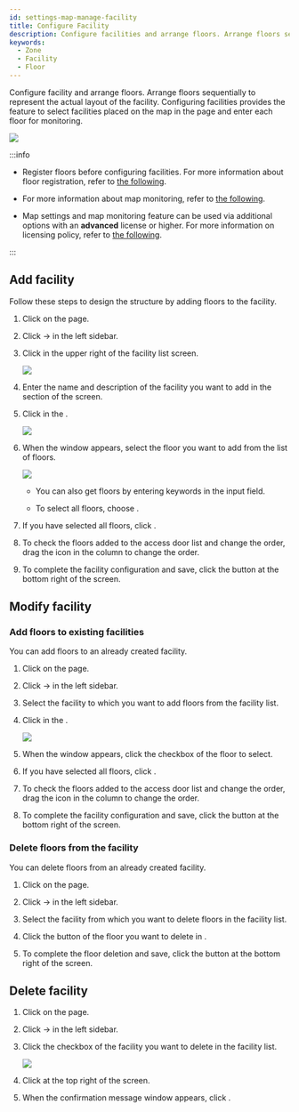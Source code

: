 ```yaml
---
id: settings-map-manage-facility
title: Configure Facility
description: Configure facilities and arrange floors. Arrange floors sequentially to represent the actual layout of the facility.
keywords:
  - Zone
  - Facility
  - Floor
---
```


Configure facility and arrange floors. Arrange floors sequentially to represent the actual layout of the facility. Configuring facilities provides the feature to select facilities placed on the map in the <Cmd sid='shell.header.arena' /> page and enter each floor for monitoring.

<Image src='/img/monitoring-map-select-floor.png' alone />

:::info

* Register floors before configuring facilities. For more information about floor registration, refer to [the following](settings-map-manage-floor).

* For more information about map monitoring, refer to [the following](monitoring-map).

* Map settings and map monitoring feature can be used via additional options with an **advanced** license or higher. For more information on licensing policy, refer to [the following](licensing#features-add-ons).

:::

## Add facility

Follow these steps to design the structure by adding floors to the facility.

1. Click <Cmd sid='shell.header.setting' /> on the <Cmd sid='shell.header.launcher' /> page.

2. Click <Cmd sid='setting.menu.map.root' /> → <Cmd sid='setting.menu.map.facility' /> in the left sidebar.

3. Click <Cmd sid='setting.facility.table.action.newFacility' /> in the upper right of the facility list screen.

   <Image src='/img/biostarx-settings-map-add-facility.png' />

4. Enter the name and description of the facility you want to add in the <Cmd sid='setting.facility.information.section.title' /> section of the <Cmd sid='setting.facility.page.title' /> screen.

5. Click <Cmd sid='common.add' /> in the <Cmd sid='setting.facility.configuration.section.title' />.

   <Image src='/img/biostarx-settings-map-add-facility-config.png' />

6. When the <Cmd sid='setting.facility.dialog.floor.titleAddFloor' /> window appears, select the floor you want to add from the list of floors.

   <Image src='/img/biostarx-settings-map-facility-add-floor.png' />

   * You can also get floors by entering keywords in the input field.

   * To select all floors, choose <Cmd sid='setting.floor.table.title' />.

7. If you have selected all floors, click <Cmd sid='common.apply' />.

8. To check the floors added to the access door list and change the order, drag the <IcDorder /> icon in the <Cmd sid='setting.facility.floorTableHeaders.order' /> column to change the order.

9. To complete the facility configuration and save, click the <Cmd sid='button.apply' product='2' /> button at the bottom right of the screen.

## Modify facility

### Add floors to existing facilities

You can add floors to an already created facility.

1. Click <Cmd sid='shell.header.setting' /> on the <Cmd sid='shell.header.launcher' /> page.

2. Click <Cmd sid='setting.menu.map.root' /> → <Cmd sid='setting.menu.map.facility' /> in the left sidebar.

3. Select the facility to which you want to add floors from the facility list.

4. Click <Cmd sid='common.add' /> in the <Cmd sid='setting.facility.configuration.section.title' />.

   <Image src='/img/biostarx-settings-map-add-facility-config-add.png' />

5. When the <Cmd sid='setting.facility.dialog.floor.titleAddFloor' /> window appears, click the checkbox of the floor to select.

6. If you have selected all floors, click <Cmd sid='common.apply' />.

7. To check the floors added to the access door list and change the order, drag the <IcDorder /> icon in the <Cmd sid='setting.facility.floorTableHeaders.order' /> column to change the order.

8. To complete the facility configuration and save, click the <Cmd sid='button.apply' product='2' /> button at the bottom right of the screen.

### Delete floors from the facility

You can delete floors from an already created facility.

1. Click <Cmd sid='shell.header.setting' /> on the <Cmd sid='shell.header.launcher' /> page.

2. Click <Cmd sid='setting.menu.map.root' /> → <Cmd sid='setting.menu.map.facility' /> in the left sidebar.

3. Select the facility from which you want to delete floors in the facility list.

4. Click the <IcClose /> button of the floor you want to delete in <Cmd sid='setting.facility.configuration.section.title' />.

5. To complete the floor deletion and save, click the <Cmd sid='button.apply' product='2' /> button at the bottom right of the screen.

## Delete facility

1. Click <Cmd sid='shell.header.setting' /> on the <Cmd sid='shell.header.launcher' /> page.

2. Click <Cmd sid='setting.menu.map.root' /> → <Cmd sid='setting.menu.map.facility' /> in the left sidebar.

3. Click the checkbox of the facility you want to delete in the facility list.

   <Image src='/img/biostarx-settings-map-remove-facility-list.png' />

4. Click <Cmd sid='common.delete' /> at the top right of the screen.

5. When the confirmation message window appears, click <Cmd sid='common.dialog.yes' />.
